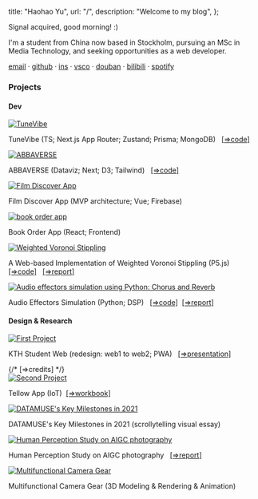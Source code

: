 
  title: "Haohao Yu",
  url: "/",
  description: "Welcome to my blog",
};


 

Signal acquired, good morning! :)

I'm a student from China now based in Stockholm, pursuing an MSc in Media Technology, and seeking opportunities as a web developer.

[email](mailto:haohao.yu1123@gamil.com) · [github](https://github.com/haohao2021) · [ins](https://www.instagram.com/haohao.yu1123/) · [vsco](https://vsco.co/haohaoyu1123/gallery) · [douban](https://www.douban.com/people/weizhishux) · [bilibili](https://space.bilibili.com/280293477?spm_id_from=333.999.0.0) · [spotify](https://open.spotify.com/user/31ocz6om6a22baba6f4slccy4fyu?si=609b253a213f4d11)

### Projects

#### Dev

<div className="portfolio-grid">

  <div className="portfolio-item">
    <a href="https://tune-vibe.vercel.app/">
      <img
        className="portfolio-image"
        src="https://res.cloudinary.com/moonbomber/image/upload/t_square ratio/v1730279236/blog/TuneVibe-screenshot_pjtrcs.png"
        alt="TuneVibe"
      />
    </a>
    <p className="portfolio-description">TuneVibe (TS; Next.js App Router; Zustand; Prisma; MongoDB) &nbsp;
    <a href="https://github.com/louai20/TuneVibe" style={{ textDecoration: 'underline' }}>[⇒code]</a></p>
  </div>

  <div className="portfolio-item">
    <a href="https://abbaverse.vercel.app/">
      <img
        className="portfolio-image"
        src="https://res.cloudinary.com/moonbomber/image/upload/t_square ratio/v1721717167/blog/%E6%9C%AA%E5%91%BD%E5%90%8D%E7%9A%84%E8%AE%BE%E8%AE%A1_liwd35.png"
        alt="ABBAVERSE"
      />
    </a>
    <p className="portfolio-description">ABBAVERSE (Dataviz; Next; D3; Tailwind) &nbsp;
    <a href="https://github.com/haohao2021/abbaverse" style={{ textDecoration: 'underline' }}>[⇒code]</a></p>
  </div>

  <div className="portfolio-item">
    <a href="https://filmfit-598ae.web.app">
      <img
        className="portfolio-image"
        src="https://res.cloudinary.com/moonbomber/image/upload/b_rgb:FFFFFF/c_pad,ar_1:1/v1716307829/blog/Snipaste_2024-05-21_18-09-08_y62xsh.png"
        alt="Film Discover App"
      />
    </a>
    <p className="portfolio-description">Film Discover App (MVP architecture; Vue; Firebase)</p>
  </div>

  <div className="portfolio-item">
    <a href="https://book-order-app-six-lac.vercel.app/">
      <img
        className="portfolio-image"
        src="https://res.cloudinary.com/moonbomber/image/upload/v1710886996/blog/book-order-app_dzugix.png"
        alt="book order app"
      />
    </a>
    <p className="portfolio-description">Book Order App (React; Frontend)</p>
  </div>

  <div className="portfolio-item">
    <a href="https://haohao2021.github.io/DH2323-dev-blog/">
      <img
        className="portfolio-image"
        src="https://res.cloudinary.com/moonbomber/image/upload/t_square ratio/v1725870292/blog/Proj_-_Weighted_Voronoi_Stippling_zocwaz.png"
        alt="Weighted Voronoi Stippling"
      />
    </a>
    <p className="portfolio-description">A Web-based Implementation of Weighted Voronoi Stippling (P5.js) &nbsp;
    <a href="https://editor.p5js.org/haohao2021/sketches/vppkHBtip" style={{ textDecoration: 'underline' }}>[⇒code]</a> &nbsp;
    <a href="https://drive.google.com/file/d/1pJsqQHff8FEduaqChJy6yoVPJjeNdzfS/view?usp=sharing" style={{ textDecoration: 'underline' }}>[⇒report]</a></p>
  </div>

  <div className="portfolio-item">
    <a href="https://youtu.be/9XGxIW4JsmU">
      <img
        className="portfolio-image"
        src="https://res.cloudinary.com/moonbomber/image/upload/v1710751224/blog/audio-effector-video_inf0rq.jpg"
        alt="Audio effectors simulation using Python: Chorus and Reverb"
      />
    </a>
    <p className="portfolio-description">Audio Effectors Simulation (Python; DSP) &nbsp; 
    <a href="https://github.com/haohao2021/audio-effectors-project/tree/main/scripts" style={{ textDecoration: 'underline' }}>[⇒code]</a>&nbsp;
     <a href="https://drive.google.com/file/d/1f95zgGzCOq1RYJaJvPadXpMMCYh46xMK/view?usp=sharing" style={{ textDecoration: 'underline' }}>[⇒report]</a></p>
  </div>







</div>

#### Design & Research

<div className="portfolio-grid">
  <div className="portfolio-item">
    <a href="https://www.figma.com/proto/Jtv0imFv4qZFsT32mH5NXw/KTH-Student-Web?node-id=34-1981&starting-point-node-id=34%3A1981&mode=design&t=QGz0E0dPCFJ6FWCw-1">
      <img
        className="portfolio-image"
        src="https://res.cloudinary.com/moonbomber/image/upload/v1712101157/blog/KTH_Student_Web_-_img_bu6zft.png"
        alt="First Project"
      />
    </a>
    <p className="portfolio-description">KTH Student Web (redesign: web1 to web2; PWA) &nbsp;
    <a href="https://prezi.com/view/uFxs12HfhdaLWeqkl3X9/" style={{ textDecoration: 'underline' }}>[⇒presentation]</a></p>
    {/* <CreditsModal >[⇒credits]</CreditsModal> */}
  </div>

  <div className="portfolio-item">
    <a href="https://www.figma.com/proto/BcMtYE21DSTQhCgybBIJAG/Tellow-App?node-id=1-723&starting-point-node-id=1%3A723&mode=design&t=kaU8uEHhd17Q7N0b-1">
      <img
        className="portfolio-image"
        src="https://res.cloudinary.com/moonbomber/image/upload/v1712098847/blog/Tellow_proj_-_img_graoty.png"
        alt="Second Project"
      />
    </a>
    <p className="portfolio-description">Tellow App (IoT)&nbsp;
    <a href="https://drive.google.com/file/d/1xUHM70ZVCJYHCs4WOGS-VwxZ6OpMKfy0/view?usp=sharing" style={{ textDecoration: 'underline' }}>[⇒workbook]</a></p>
  </div>

   <div className="portfolio-item">
    <a href="https://datamuse.guokr.com/desktop?page=nyt">
      <img
        className="portfolio-image"
        src="https://res.cloudinary.com/moonbomber/image/upload/v1710679461/blog/DATAMUSE_s_Key_Milestones_in_2021_qr9m6h.jpg"
        alt="DATAMUSE's Key Milestones in 2021"
      />
    </a>
    <p className="portfolio-description">DATAMUSE's Key Milestones in 2021 (scrollytelling visual essay)</p>
  </div>

   <div className="portfolio-item">
    <a href="https://drive.google.com/file/d/1c_qQkrkGPXc9o0iqp28-1uoP2MLQz1Cb/view?usp=sharing">
      <img
        className="portfolio-image"
        src="https://res.cloudinary.com/moonbomber/image/upload/v1712095913/blog/AIGC_photography_study_proj_-_img_dnkzvf.png"
        alt="Human Perception Study on AIGC photography"
      />
    </a>
    <p className="portfolio-description">Human Perception Study on AIGC photography &nbsp;
    <a href="https://drive.google.com/file/d/16JEQfyGnobaYsHF6v06T9dmtu1RNPIxJ/view?usp=sharing" style={{ textDecoration: 'underline' }}>[⇒report]</a></p>
  </div>

  <div className="portfolio-item">
    <a href="https://www.youtube.com/watch?v=ePv_fzAan2c">
      <img
        className="portfolio-image"
        src="https://res.cloudinary.com/moonbomber/image/upload/v1710684277/blog/IMG_8415_kogrbs.jpg"
        alt="Multifunctional Camera Gear"
      />
    </a>
    <p className="portfolio-description">Multifunctional Camera Gear (3D Modeling & Rendering & Animation)</p>
  </div>

  
</div>

<Analytics />
